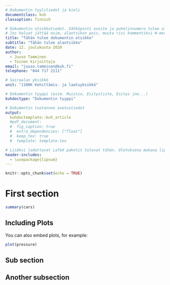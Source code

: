 ```yaml
---
# Dokumentin tyylitiedot ja kieli
documentclass: kuh
classoption: finnish

# Dokumentin otsikkotiedot. Sähköposti osoite ja puhelinnumero tulee alaviitteeseen.
# Jos haluat jättää esim, alaotsikon pois, muuta rivi kommentiksi #-merkillä
title: "Tähän tulee dokumentin otsikko"
subtitle: "Tähän tulee alaotsikko"
date: 12. joulukuuta 2020
author: 
  - Juuso Tamminen
  - Toinen kirjoittaja
email: "juuso.tamminen@kuh.fi"
telephone: "044 717 2111"

# Sairaalan yksikkö
unit: "1100K Kehittämis- ja laatuyksikkö"

# Dokumentin tyyppi (esim. Muistio, Esityslista, Esitys jne...)
kuhdoctype: "Dokumentin tyyppi"

# Dokumentin tuotannon asetustiedot
output:
  kuhdoctemplate::kuh_article
  #pdf_document:
  #  fig_caption: true
  #  extra_dependencies: ["float"]
  #  keep_tex: true
  #  template: template.tex

# Lisäksi ladattavat LaTeX paketit tulevat tähän. Oletuksena mukana lipsum paketti.
header-includes:
  - \usepackage{lipsum}
---
```


```r
knitr::opts_chunk$set(echo = TRUE)
```

# First section

\lipsum[1-2]

```r
summary(cars)
```

## Including Plots

You can also embed plots, for example:

```r
plot(pressure)
```

## Sub section

\lipsum[2-4]

## Another subsection

\lipsum[1-2]
